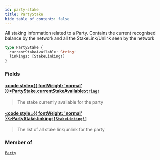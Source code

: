 ```yaml
---
id: party-stake
title: PartyStake
hide_table_of_contents: false
---
```








All staking information related to a Party.
Contains the current recognised balance by the network and
all the StakeLink/Unlink seen by the network

```graphql
type PartyStake {
  currentStakeAvailable: String!
  linkings: [StakeLinking!]
}
```


### Fields

#### [<code style={{ fontWeight: 'normal' }}>PartyStake.<b>currentStakeAvailable</b></code>](#)<Bullet />[`String!`](/docs/testnet/graphql/scalars/string) <Badge class="secondary" text="non-null"/> <Badge class="secondary" text="scalar"/>
> The stake currently available for the party
> 

#### [<code style={{ fontWeight: 'normal' }}>PartyStake.<b>linkings</b></code>](#)<Bullet />[`[StakeLinking!]`](/docs/testnet/graphql/objects/stake-linking) <Badge class="secondary" text="list"/> <Badge class="secondary" text="object"/>
> The list of all stake link/unlink for the party
> 



### Member of

[`Party`](/docs/testnet/graphql/objects/party)  <Badge class="secondary" text="object"/>



